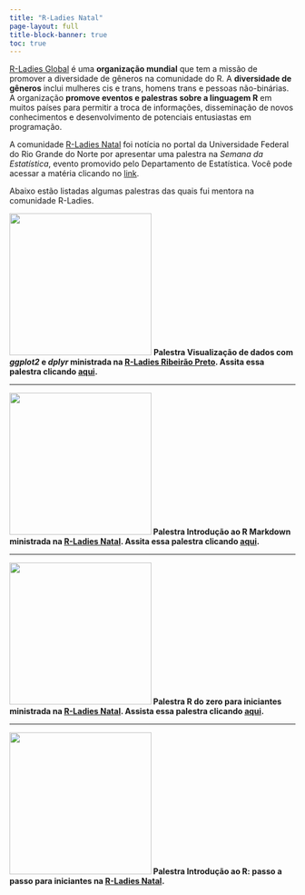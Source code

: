 ---
title: "R-Ladies Natal"
page-layout: full
title-block-banner: true
toc: true
---

[R-Ladies Global](https://rladies.org/) é uma **organização mundial** que tem a missão de promover a diversidade de gêneros na comunidade do R. A **diversidade de gêneros** inclui mulheres cis e trans, homens trans e pessoas não-binárias. A organização **promove eventos e palestras sobre a linguagem R** em muitos países para permitir a troca de informações, disseminação de novos conhecimentos e desenvolvimento de potenciais entusiastas em programação.

A comunidade [R-Ladies Natal](https://www.instagram.com/rladiesnatal/?next=%2F) foi notícia no portal da Universidade Federal do Rio Grande do Norte por apresentar uma palestra na *Semana da Estatística*, evento promovido pelo Departamento de Estatística. Você pode acessar a matéria clicando no [link](https://www.ufrn.br/imprensa/noticias/44260/grupo-r-ladies-natal-oferece-palestra-sobre-comunidade-local).

Abaixo estão listadas algumas palestras das quais fui mentora na comunidade R-Ladies.

<p><img src="images/ggplot2_dplyr_rladies-01.png" width="250"/> <b>Palestra Visualização de dados com *ggplot2* e *dplyr* ministrada na [R-Ladies Ribeirão Preto](https://www.instagram.com/rladiesrp/?next=%2F). Assita essa palestra clicando [aqui](https://www.youtube.com/watch?v=eYaViNaddEA).</p>

------------------------------------------------------------------------

<p><img src="images/rmarkdown_rladies.png" width="250"/> <b>Palestra Introdução ao R Markdown ministrada na [R-Ladies Natal](https://www.instagram.com/rladiesnatal/?next=%2F). Assita essa palestra clicando [aqui](https://www.youtube.com/watch?v=EGPc1XJ-6-Y).</p>

------------------------------------------------------------------------

<p>![](images/r_do_zero_rladies.png){width="250"} <b>Palestra R do zero para iniciantes ministrada na [R-Ladies Natal](https://www.instagram.com/rladiesnatal/?next=%2F). Assista essa palestra clicando [aqui](https://www.youtube.com/watch?v=uGF5XowBJUA).</p>

------------------------------------------------------------------------

<p>![](images/introducao_r_rladies.png){width="250"} <b>Palestra Introdução ao R: passo a passo para iniciantes na [R-Ladies Natal](https://www.instagram.com/rladiesnatal/?next=%2F).</p>
